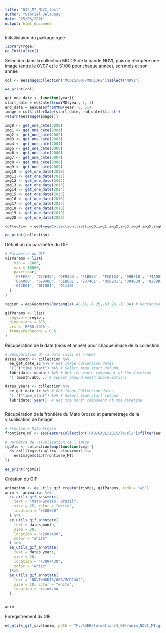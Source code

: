 ---
title: "GIF_MT_NDVI_test"
author: "Gabriel Delaunay"
date: "25/06/2021"
output: html_document
---

Initialistaion du package rgee
```{r}
library(rgee)
ee_Initialize()
```

Selection dans la collection MODIS de la bande NDVI, puis on récupère une image (entre le 01/07 et le 31/08 pour chaque année), son mois et son année

```{r}

col <- ee$ImageCollection('MODIS/006/MOD13A2')$select('NDVI')

ee_print(col)

get_one_date <- function(year){
start_date = ee$Date$fromYMD(year, 7, 1)
end_date = ee$Date$fromYMD(year, 8, 31)
image = col$filterDate(start_date, end_date)$first()
return(ee$Image(image))}

img0 <- get_one_date(2000)
img1 <- get_one_date(2001)
img2 <- get_one_date(2002)
img3 <- get_one_date(2003)
img4 <- get_one_date(2004)
img5 <- get_one_date(2005)
img6 <- get_one_date(2006)
img7 <- get_one_date(2007)
img8 <- get_one_date(2008)
img9 <- get_one_date(2009)
img10 <- get_one_date(2010)
img11 <- get_one_date(2011)
img12 <- get_one_date(2012)
img13 <- get_one_date(2013)
img14 <- get_one_date(2014)
img15 <- get_one_date(2015)
img16 <- get_one_date(2016)
img17 <- get_one_date(2017)
img18 <- get_one_date(2018)
img19 <- get_one_date(2019)
img20 <- get_one_date(2020)

collection = ee$ImageCollection(list(img0,img1,img2,img3,img4,img5,img6,img7,img8,img9,img10,img11,img12,img13,img14,img15,img16,img17,img18,img19,img20))

ee_print(collection)


```

Définition du paramètre du GIF 

```{r}
# Paramètre du GIF
visParams = list(
    min = -2000,
    max = 10000,
    palette=c(
    'FFFFFF', 'CE7E45', 'DF923D', 'F1B555', 'FCD163', '99B718', '74A901',
    '66A000', '529400', '3E8601', '207401', '056201', '004C00', '023B01',
    '012E01', '011D01', '011301'
  )
)

region = ee$Geometry$Rectangle(-48.66,-7.25,-63.26,-18.84) # Rectangle sur le Mato Grosso

gifParams <- list(
  region = region,
  dimensions = 600,
  crs = 'EPSG:4326',
  framesPerSecond = 0.5
)

```

Récupération de la date (mois et année) pour chaque image de la collection 

```{r}
# Recuparation de la date (mois et annee)
dates_month <- collection %>% 
  ee_get_date_ic %>% # Get Image Collection dates
  '[['("time_start") %>% # Select time_start column
  lubridate::month() %>% # Get the month component of the datetime
  '['(month.abb, .) # subset around month abbreviations

dates_years <- collection %>% 
  ee_get_date_ic %>% # Get Image Collection dates
  '[['("time_start") %>% # Select time_start column
  lubridate::year()  # Get the month component of the datetime
  
```

Récupération de la frontière du Mato Grosso et paramètrage de la visualisation de l'image 

```{r}
# Frontiere Mato Grosso
frontiere_MT <- ee$FeatureCollection('FAO/GAUL/2015/level1')$filter(ee$Filter$eq('ADM1_NAME','Mato Grosso'))$geometry()

# Parmètre de visualisation de l'image 
rgbVis <- collection$map(function(img) {
  do.call(img$visualize, visParams) %>% 
    ee$Image$clip(frontiere_MT)
})

ee_print(rgbVis)
```

Création du GIF 

```{r}
animation <- ee_utils_gif_creator(rgbVis, gifParams, mode = "wb")
anim <- animation %>% 
  ee_utils_gif_annotate(
    text = "Mato Grosso, Brazil",
    size = 25, color = "white",
    location = "+300+30"
  ) %>% 
  ee_utils_gif_annotate(
    text = dates_month, 
    size = 20, 
    location = "+260+430",
    color = "white"
  ) %>% 
  ee_utils_gif_annotate(
    text = dates_years, 
    size = 20, 
    location = "+300+430",
    color = "white"
  )%>% 
  ee_utils_gif_annotate(
    text = "NDVI:MODIS/006/MOD13A2",
    size = 10, color = "white",
    location = "+410+450"
  )


anim

```

Enregistrement du GIF

```{r}
ee_utils_gif_save(anim, path = "F:/RGEE/formation/4_GIF/anim_NDVI_MT.gif")
```
